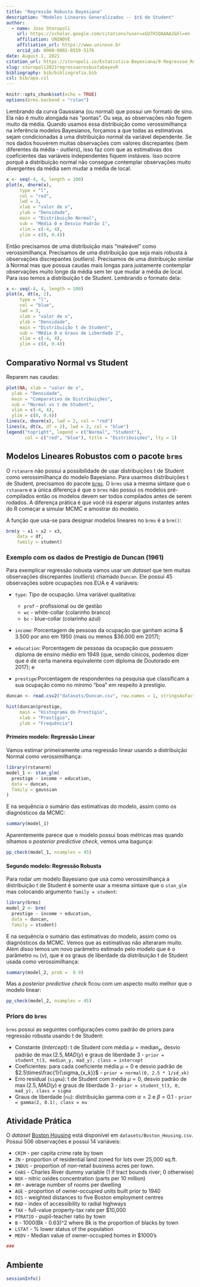 ```yaml
---
title: "Regressão Robusta Bayesiana"
description: "Modelos Lineares Generalizados -- $t$ de Student"
author:
  - name: Jose Storopoli
    url: https://scholar.google.com/citations?user=xGU7H1QAAAAJ&hl=en
    affiliation: UNINOVE
    affiliation_url: https://www.uninove.br
    orcid_id: 0000-0002-0559-5176
date: August 1, 2021
citation_url: https://storopoli.io/Estatistica-Bayesiana/9-Regressao_Robusta.html
slug: storopoli2021regressaorosbustabayesR
bibliography: bib/bibliografia.bib
csl: bib/apa.csl
---
```


```r
knitr::opts_chunk$set(echo = TRUE)
options(brms.backend = "rstan")
```

<link rel="stylesheet" href="https://cdn.rawgit.com/jpswalsh/academicons/master/css/academicons.min.css"/>

Lembrando da curva Gaussiana (ou normal) que possui um formato de sino. Ela não é muito alongada nas "pontas". Ou seja, as observações não fogem muito da média. Quando usamos essa distribuição como verossimilhança na inferência modelos Bayesianos, forçamos a que todas as estimativas sejam condicionadas à uma distribuição normal da variável dependente. Se nos dados houverem muitas observações com valores discrepantes (bem diferentes da média - *outliers*), isso faz com que as estimativas dos coeficientes das variáveis independentes fiquem instáveis. Isso ocorre porquê a distribuição normal não consegue contemplar observações muito divergentes da média sem mudar a média de local.

```r
x <- seq(-4, 4, length = 100)
plot(x, dnorm(x),
     type = "l",
     col = "red",
     lwd = 3,
     xlab = "valor de x",
     ylab = "Densidade",
     main = "Distribuição Normal",
     sub = "Média 0 e Desvio Padrão 1",
     xlim = c(-4, 4),
     ylim = c(0, 0.4))
```

Então precisamos de uma distribuição mais "maleável" como verossimilhança. Precisamos de uma distribuição que seja mais robusta à observações discrepantes (*outliers*). Precisamos de uma distribuição similar à Normal mas que possua caudas mais longas para justamente contemplar observações muito longe da média sem ter que mudar a média de local. Para isso temos a distribuição t de Student. Lembrando o formato dela:

```r
x <- seq(-4, 4, length = 100)
plot(x, dt(x, 2),
     type = "l",
     col = "blue",
     lwd = 3,
     xlab = "valor de x",
     ylab = "Densidade",
     main = "Distribuição t de Student",
     sub = "Média 0 e Graus de Liberdade 2",
     xlim = c(-4, 4),
     ylim = c(0, 0.4))
```

## Comparativo Normal vs Student

Reparem nas caudas:

```r
plot(NA, xlab = "valor de x",
  ylab = "Densidade",
  main = "Comparativo de Distribuições",
  sub = "Normal vs t de Student",
  xlim = c(-4, 4),
  ylim = c(0, 0.4))
lines(x, dnorm(x), lwd = 2, col = "red")
lines(x, dt(x, df = 2), lwd = 2, col = "blue")
legend("topright", legend = c("Normal", "Student"),
       col = c("red", "blue"), title = "Distribuições", lty = 1)
```

## Modelos Lineares Robustos com o pacote `brms`

O `rstanarm` não possui a possibilidade de usar distribuições t de Student como verossimilhança do modelo Bayesiano. Para usarmos distribuições t de Student, precisamos do pacote [`brms`](https://paul-buerkner.github.io/brms/). O `brms` usa a mesma síntaxe que o `rstanarm` e a única diferença é que o `brms` não possui os modelos pré-compilados então os modelos devem ser todos compilados antes de serem rodados. A diferença prática é que você irá esperar alguns instantes antes do R começar a simular MCMC e amostrar do modelo.

A função que usa-se para designar modelos lineares no `brms` é a `brm()`:

```r
brm(y ~ x1 + x2 + x3,
    data = df,
    family = student)
```

### Exemplo com os dados de Prestígio de Duncan (1961)

Para exemplicar regressão robusta vamos usar um *dataset* que tem muitas observações discrepantes (*outliers*) chamado `Duncan`. Ele possui 45 observações sobre ocupações nos EUA e 4 variáveis:

-   `type`: Tipo de ocupação. Uma variável qualitativa:

    -   `prof` - profissional ou de gestão
    -   `wc` - white-collar (colarinho branco)
    -   `bc` - blue-collar (colarinho azul)

-   `income`: Porcentagem de pessoas da ocupação que ganham acima \$ 3.500 por ano em 1950 (mais ou menos \$36.000 em 2017);

-   `education`: Porcentagem de pessoas da ocupação que possuem diploma de ensino médio em 1949 (que, sendo cínicos, podemos dizer que é de certa maneira equivalente com diploma de Doutorado em 2017); e

-   `prestige`:Porcentagem de respondentes na pesquisa que classificam a sua ocupação como no mínimo "boa" em respeito à prestígio.

```r
duncan <- read.csv2("datasets/Duncan.csv", row.names = 1, stringsAsFactors = TRUE)

hist(duncan$prestige,
     main = "Histograma do Prestígio",
     xlab = "Prestígio",
     ylab = "Frequência")
```

#### Primeiro modelo: Regressão Linear

Vamos estimar primeiramente uma regressão linear usando a distribuição Normal como verossimilhança:

```r
library(rstanarm)
model_1 <- stan_glm(
  prestige ~ income + education,
  data = duncan,
  family = gaussian
)
```

E na sequência o sumário das estimativas do modelo, assim como os diagnósticos da MCMC:

```r
summary(model_1)
```

Aparentemente parece que o modelo possui boas métricas mas quando olhamos o *posterior predictive check*, vemos uma bagunça:

```r
pp_check(model_1, nsamples = 45)
```

#### Segundo modelo: Regressão Robusta

Para rodar um modelo Bayesiano que usa como verossimilhança a distribuição t de Student é somente usar a mesma síntaxe que o `stan_glm` mas colocando argumento `family = student`:

```r
library(brms)
model_2 <- brm(
  prestige ~ income + education,
  data = duncan,
  family = student)
```

E na sequência o sumário das estimativas do modelo, assim como os diagnósticos da MCMC. Vemos que as estimativas não alteraram muito. Além disso temos um novo parâmetro estimado pelo modelo que é o parâmetro `nu` ($\nu$), que é os graus de liberdade da distribuição t de Student usada como verossimilhança:

```r
summary(model_2, prob =  0.9)
```

Mas a *posterior predictive check* ficou com um aspecto muito melhor que o modelo linear:

```r
pp_check(model_2, nsamples = 45)
```

### Priors do `brms`

`brms` possui as seguintes configurações como padrão de priors para regressão robusta usando t de Student:

-   Constante (*Intercept*): t de Student com média $\mu = \text{median}_y$, desvio padrão de $\max(2.5, MAD(y)$ e graus de liberdade $3$ - `prior = student_t(3, median_y, mad_y), class = intercept`
-   Coeficientes: para cada coeficiente média $\mu = 0$ e desvio padrão de $2.5\times\frac{1}{\sigma_{x_k}}$ - `prior = normal(0, 2.5 * 1/sd_xk)`
-   Erro residual (`sigma`): t de Student com média $\mu = 0$, desvio padrão de $\max(2.5, MAD(y)$ e graus de liberdade $3$ - `prior = student_t(3, 0, mad_y), class = sigma`
-   Graus de liberdade (`nu`): distribuição gamma com $\alpha = 2$ e $\beta = 0.1$ - `prior = gamma(2, 0.1), class = nu`

## Atividade Prática

O *dataset* [Boston Housing](https://www.kaggle.com/altavish/boston-housing-dataset) está disponível em `datasets/Boston_Housing.csv`. Possui 506 observações e possui 14 variáveis:

-   `CRIM` - per capita crime rate by town
-   `ZN` - proportion of residential land zoned for lots over 25,000 sq.ft.
-   `INDUS` - proportion of non-retail business acres per town.
-   `CHAS` - Charles River dummy variable (1 if tract bounds river; 0 otherwise)
-   `NOX` - nitric oxides concentration (parts per 10 million)
-   `RM` - average number of rooms per dwelling
-   `AGE` - proportion of owner-occupied units built prior to 1940
-   `DIS` - weighted distances to five Boston employment centres
-   `RAD` - index of accessibility to radial highways
-   `TAX` - full-value property-tax rate per \$10,000
-   `PTRATIO` - pupil-teacher ratio by town
-   `B` - 1000(Bk - 0.63)\^2 where Bk is the proportion of blacks by town
-   `LSTAT` - % lower status of the population
-   `MEDV` - Median value of owner-occupied homes in \$1000's

```r
###
```

## Ambiente

```r
sessionInfo()
```
